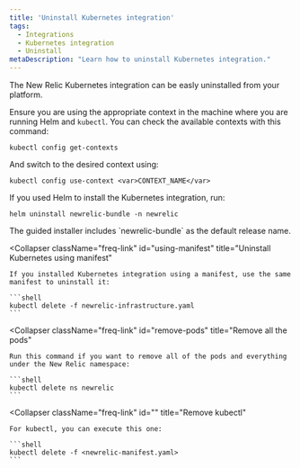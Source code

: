 ```yaml
---
title: 'Uninstall Kubernetes integration'
tags:
  - Integrations
  - Kubernetes integration
  - Uninstall
metaDescription: "Learn how to uninstall Kubernetes integration."
---
```


The New Relic Kubernetes integration can be easly uninstalled from your platform. 

Ensure you are using the appropriate context in the machine where you are running Helm and `kubectl`. You can check the available contexts with this command:

```shell
kubectl config get-contexts
```

And switch to the desired context using:

```shell
kubectl config use-context <var>CONTEXT_NAME</var>
```

<CollapserGroup>
  <Collapser
    className="freq-link"
    id="using-helm"
    title="Uninstall Kubernetes using Helm"
  >
  If you used Helm to install the Kubernetes integration, run:

  ```shell
  helm uninstall newrelic-bundle -n newrelic
  ```

  <Callout variant="important">
    The guided installer includes `newrelic-bundle` as the default release name.
  </Callout>
  </Collapser>

  <Collapser
    className="freq-link"
    id="using-manifest"
    title="Uninstall Kubernetes using manifest"
  >
    If you installed Kubernetes integration using a manifest, use the same manifest to uninstall it:

    ```shell
    kubectl delete -f newrelic-infrastructure.yaml
    ```
  </Collapser>

<Collapser
    className="freq-link"
    id="remove-pods"
    title="Remove all the pods"
  >
    Run this command if you want to remove all of the pods and everything under the New Relic namespace:

    ```shell
    kubectl delete ns newrelic
    ```
  </Collapser>

<Collapser
    className="freq-link"
    id=""
    title="Remove kubectl"
  >
    For kubectl, you can execute this one:

    ```shell
    kubectl delete -f <newrelic-manifest.yaml>
    ```
  </Collapser>
</CollapserGroup>